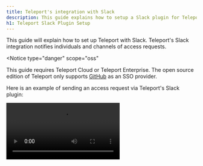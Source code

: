 ```yaml
---
title: Teleport's integration with Slack
description: This guide explains how to setup a Slack plugin for Teleport for privilege elevation approvals.
h1: Teleport Slack Plugin Setup
---
```


This guide will explain how to set up Teleport with Slack. Teleport's Slack
integration notifies individuals and channels of access requests.

<Notice
  type="danger"
  scope="oss"
>

  This guide requires Teleport Cloud or Teleport Enterprise. The open source
  edition of Teleport only supports [GitHub](../../setup/admin/github-sso.mdx)
  as an SSO provider.

</Notice>

Here is an example of sending an access request via Teleport's Slack plugin:

<video controls>
  <source
    src="../../../img/enterprise/plugins/slack/slack.mp4"
    type="video/mp4"
  />

  <source
    src="../../../img/enterprise/plugins/slack/slack.webm"
    type="video/webm"
  />

  Your browser does not support the video tag.
</video>

## Prerequisites

- Slack admin privileges to create an app and install it to your workspace

(!/docs/pages/includes/commercial-prereqs-tabs.mdx!)

## Step 1/7. Install the Teleport Slack plugin

We currently only provide `linux-amd64` binaries. You can also compile these plugins
from source.

<Notice scope={["enterprise"]} type="tip">
We recommend installing Teleport plugins on the same host as the Teleport
Proxy Service. This is an ideal location as plugins have a low memory footprint
and will require access to both the public internet and the Teleport Auth Service.
</Notice>

<Tabs>
<TabItem label="Download">
  ```code
  $ curl -L -O https://get.gravitational.com/teleport-access-slack-v(=teleport.version=)-linux-amd64-bin.tar.gz
  $ tar -xzf teleport-access-slack-v(=teleport.version=)-linux-amd64-bin.tar.gz
  $ ./teleport-access-slack/install
  ```
</TabItem>
<TabItem label="From Source">
  To install from source you need `git` and `go >= (=teleport.golang=)` installed.

  ```code
  # Check out the teleport-plugins repository
  $ git clone https://github.com/gravitational/teleport-plugins.git
  $ cd teleport-plugins/access/slack
  $ make
  ```
  Place `./teleport-access-slack/teleport-slack` into an appropriate location within the sytem's PATH, e.g.`/usr/local/bin`.
  ```code
  mv ./teleport-access-slack/teleport-slack /usr/local/bin
  ```
</TabItem>
</Tabs>

<Details title="Installing via Helm?">
  ```code
  $ helm repo add teleport https://charts.releases.teleport.dev/
  $ helm install teleport-plugin-slack teleport/teleport-plugin-slack --values teleport-slack-helm.yaml
  ```

  See an example for `teleport-slack-helm.yaml` under [Step 5/7. Configure the Teleport Slack Plugin](#running-teleport-in-kubernetes)
</Details>

## Step 2/7. Create a user and role for the plugin

(!docs/pages/includes/plugins/rbac.mdx!)

## Step 3/7. Export the access plugin identity

(!docs/pages/includes/plugins/identity-export.mdx!)

Place any files generated by this command into `/var/lib/teleport/plugins/slack` for later reference when configuring the plugin.

```code
# create a data directory to hold certificate files for the plugin.
$ sudo mkdir -p /var/lib/teleport/plugins/slack
$ sudo mv auth.* /var/lib/teleport/plugins/slack
```

## Step 4/7. Create a Slack app

You'll need to:

1. Create a new app, pick a name, and select a workspace it belongs to.
2. Add an OAuth Scope, which is required by Slack for the app to be installed.
3. Obtain an OAuth token.

We'll create a new Slack app and set up auth tokens and callback URLs so that
Slack knows how to notify the Teleport plugin when "Approve" or "Deny" buttons are
clicked.

Visit [https://api.slack.com/apps](https://api.slack.com/apps) to create a new Slack App.

**App Name:** Teleport<br/>
**Development Slack Workspace:** Pick the workspace you'd like the requests to show up in. <br/>
**App Icon:** <a href="../../../img/enterprise/plugins/teleport_bot@2x.png" download>Download Teleport Bot Icon</a>

![Create Slack App](../../../img/enterprise/plugins/slack/Create-a-Slack-App.png)

### Select OAuth scopes

On the App screen, go to “OAuth and Permissions” under Features in the sidebar menu. Then scroll to Scopes, and add `chat:write, incoming-webhook, users:read, users:read.email` scopes so that our plugin can post messages to your Slack channels.

![API Scopes](../../../img/enterprise/plugins/slack/api-scopes.png)

### Obtain an OAuth token

![OAuth Tokens](../../../img/enterprise/plugins/slack/OAuth.png)

### Add to workspace

![OAuth Tokens](../../../img/enterprise/plugins/slack/Slackbot-Permissions.png)
After adding to the workspace, you still need to invite the bot to the channel. Do this by using the @ command,
and inviting them to the channel.
![Invite bot to channel](../../../img/enterprise/plugins/slack/invite-user-to-team.png)

## Step 5/7. Configure the Teleport Slack Plugin

### Generate a config file

The Teleport Slack plugin uses a config file in TOML format. Generate a boilerplate config by
running the following command and place it in the `/etc` directory where it can be
read by the plugin.

```code
$ teleport-slack configure > teleport-slack.toml
$ sudo mv teleport-slack.toml /etc
```

This should result in a config file like the one below.

```toml
(!examples/resources/plugins/teleport-slack.toml!)
```

### Edit the config file

Edit the following fields in the configuration file you generated with values specific to your Teleport and Slack app instances.

**`[teleport]`**

This section is used to connect to your Teleport Auth Server.

<Tabs>
  <TabItem label="Self-Hosted" scope={["oss","enterprise"]}>

Set `addr` to your Auth Server address. This address must be reachable from the Teleport Slack Plugin.

Set `client_key`, `client_crt`, and `root_cas` to the identity files
generated in the [export identity](#step-37-export-the-access-plugin-identity) section.

```toml
[teleport]
addr = "localhost:3025"
client_key = "/var/lib/teleport/plugins/slack/auth.key" # Teleport GRPC client secret key
client_crt = "/var/lib/teleport/plugins/slack/auth.crt" # Teleport GRPC client certificate
root_cas = "/var/lib/teleport/plugins/slack/auth.cas"   # Teleport cluster CA certs
```
</TabItem>
  <TabItem label="Cloud" scope={["cloud"]}>

Set `addr` to  your Teleport Cloud tenant address.

Set `identity` to the identity file generated in the [export identity](#step-37-export-the-access-plugin-identity) section.

```toml
[teleport]
addr = "mytenant.teleport.sh"
identity = "/var/lib/teleport/plugins/slack/auth.pem"
```
  </TabItem>
</Tabs>

<Details title="Running Teleport in Kubernetes?">
  <Tabs>
    <TabItem label="Self-hosted" scope={["oss","enterprise","cloud"]}>

```yaml
(!examples/resources/plugins/teleport-slack-helm-self.yaml!)
```

  </TabItem>
  <TabItem label="Cloud" scope={["cloud"]}>

```yaml
(!examples/resources/plugins/teleport-slack-helm-cloud.yaml!)
```

    </TabItem>
  </Tabs>

Use the following command to create a Kubernetes secret from the identity file
generated in the [export identity](#step-37-export-the-access-plugin-identity) section:

```console
kubectl create secret generic teleport-plugin-slack-identity --from-file=auth_id=auth.pem
```

For installation instructions, see [Installing via Helm?](#installing-via-helm)
</Details>

**`[slack]`**

`token`: set this to the token found in the [Obtain an OAuth Token](#obtain-an-oauth-token) section.

**`[role_to_recipients]`**

Provide a mapping of Teleport roles to Slack recipients based on your desired
functionality.

For example:

```toml
[role_to_recipients]
"*" = "admin-slack-channel"
"dev" = ["dev-slack-channel", "admin-slack-channel"]
"alex" = "alex@gmail.com"
```

If a user requests the `dev` role, the plugin will send a message to both the `dev-slack-channel`
and `admin-slack-channel`. If a user requests the `alex` role, the Slack user with the username
`alex@gmail.com`, if one exists, will recieve a DM. If any other role is requested, the plugin will
follow the `*` entry and send a message to the `admin-slack-channel`.

## Step 6/7. Test your Slack app

Assuming that Teleport is running, you've created the Slack app, and the plugin is
configured, you can now run the plugin and test the workflow!

```code
$ teleport-slack start
```

If everything works fine, the log output should look like this:

```code
$ teleport-slack start
INFO   Starting Teleport Access Slack Plugin 7.2.1: slack/app.go:80
INFO   Plugin is ready slack/app.go:101
```

Create an access request and check if the plugin works as expected with the
following steps.

### Create an access request

<Tabs>
<TabItem label="As admin">
  A Teleport admin can create an access request for another user with `tctl`.
  ```code
  # Replace USERNAME with a Teleport local user and TARGET_ROLE with a Teleport Role
  $ tctl request create USERNAME --roles=TARGET_ROLE
  ```
</TabItem>
<TabItem label="As user">
  Users can use `tsh` to create an access request and log in with approved roles.
  ```code
  # Replace TARGET_ROLE with a Teleport role
  $ tsh request new --roles=TARGET_ROLE
  Seeking request approval... (id: 8f77d2d1-2bbf-4031-a300-58926237a807)
  ```
</TabItem>
</Tabs>

The configured Slack recipients should receive a new message for the new pending request.

### Resolve the request

<Tabs>
<TabItem label="As admin">
  ```code
  # Replace REQUEST_ID with the id of the request
  $ tctl request approve REQUEST_ID
  $ tctl request deny REQUEST_ID
  ```
</TabItem>
<TabItem label="As user">
  ```code
  # Replace REQUEST_ID with the id of the request
  $ tsh request review --approve REQUEST_ID
  $ tsh request review --deny REQUEST_ID
  ```
</TabItem>
</Tabs>

Once the request is resolved, the Slack bot will make an emoji reaction of ✅ or
❌ on the Slack message for the access request, depending on whether the request
was approved or denied.

## Step 7/7. Set up systemd

In production, we recommend starting the Teleport plugin daemon via an init system like systemd.
Here's the recommended Teleport plugin service unit file for systemd:

```ini
(!examples/systemd/plugins/teleport-slack.service!)
```

Save this as `teleport-slack.service`.

## Audit log

The plugin will let anyone with access to the Slack channel approve access
requests, so it's important to review the Teleport audit log to ensure that only
the expected users are submitting reviews.

When auditing access request reviews, check for events with the type
`Access Request Reviewed` in the Teleport Web UI
<ScopedBlock scope={["oss", "enterprise"]}>and `access_request.review` if reviewing the audit log on the Auth Service host</ScopedBlock>.

## Feedback

If you have any issues with this plugin, please create a GitHub issue in our [`gravitational/teleport-plugins`](https://github.com/gravitational/teleport-plugins/issues/new) repo.
